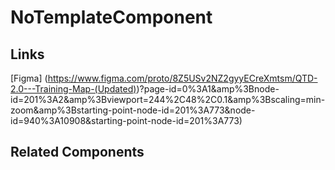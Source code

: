 <!-- no-template.stories.mdx -->


<Meta title="QTD Components/EmailNotifications/NoTemplate/README" component={NoTemplateComponent} />

# NoTemplateComponent

<ArgsTable of={NoTemplateComponent} />

## Links

[Figma] (https://www.figma.com/proto/8Z5USv2NZ2gyyECreXmtsm/QTD-2.0---Training-Map-(Updated))?page-id=0%3A1&amp%3Bnode-id=201%3A2&amp%3Bviewport=244%2C48%2C0.1&amp%3Bscaling=min-zoom&amp%3Bstarting-point-node-id=201%3A773&node-id=940%3A10908&starting-point-node-id=201%3A773)

## Related Components
